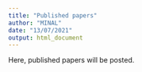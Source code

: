 ```yaml
---
title: "Published papers"
author: "MINAL"
date: "13/07/2021"
output: html_document
---
```


Here, published papers will be posted.